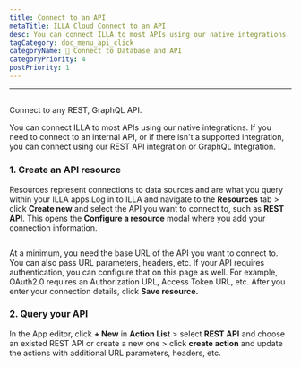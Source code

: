 ```yaml
---
title: Connect to an API
metaTitle: ILLA Cloud Connect to an API
desc: You can connect ILLA to most APIs using our native integrations. ILLA can connect to any REST, GraphQL API
tagCategory: doc_menu_api_click
categoryName: 📲 Connect to Database and API
categoryPriority: 4
postPriority: 1
---
```


* * *

## <Heading hidden>Connect to an API</Heading>

Connect to any REST, GraphQL API.

You can connect ILLA to most APIs using our native integrations. If you need to connect to an internal API, or if there isn't a supported integration, you can connect using our REST API integration or GraphQL Integration.

### 1.  Create an API resource

Resources represent connections to data sources and are what you query within your ILLA apps.Log in to ILLA and navigate to the **Resources** tab > click **Create new** and select the API you want to connect to, such as **REST API**. This opens the **Configure a resource** modal where you add your connection information.

<img
  src='https://cdn.illacloud.com/official-website/img/docs/connect/connect-api/config.png'
  alt=""
/>

At a minimum, you need the base URL of the API you want to connect to. You can also pass URL parameters, headers, etc. If your API requires authentication, you can configure that on this page as well. For example, OAuth2.0 requires an Authorization URL, Access Token URL, etc. After you enter your connection details, click **Save resource.**

### 2.  Query your API

In the App editor, click **+ New** in **Action List** > select **REST API** and choose an existed REST API or create a new one > click **create action** and update the actions with additional URL parameters, headers, etc.

<img
  src='https://cdn.illacloud.com/official-website/img/docs/connect/connect-api/action.png'
  alt=""
/>
